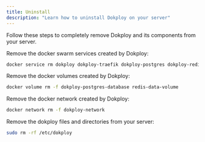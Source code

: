 ```yaml
---
title: Uninstall
description: "Learn how to uninstall Dokploy on your server"
---
```



Follow these steps to completely remove Dokploy and its components from your server.

<Steps>
<Step>
Remove the docker swarm services created by Dokploy:

   ```bash
   docker service rm dokploy dokploy-traefik dokploy-postgres dokploy-redis
   ```
 
</Step>
 
<Step>
 
Remove the docker volumes created by Dokploy:

   ```bash
   docker volume rm -f dokploy-postgres-database redis-data-volume
   ```
 
</Step>

<Step>
 
Remove the docker network created by Dokploy:

   ```bash
   docker network rm -f dokploy-network
   ```
 
</Step>
 
<Step>

Remove the dokploy files and directories from your server:

   ```bash
   sudo rm -rf /etc/dokploy
   ```
 
</Step>
</Steps>

